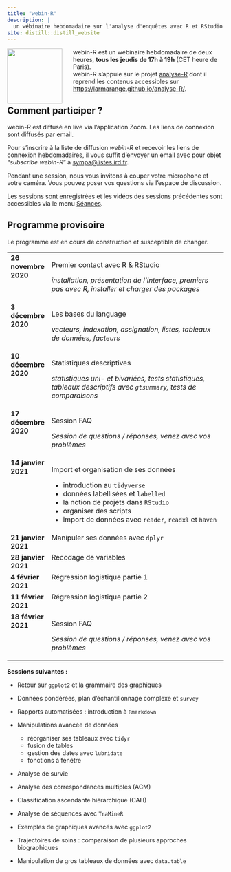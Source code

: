 ```yaml
---
title: "webin-R"
description: |
  un wébinaire hebdomadaire sur l'analyse d'enquêtes avec R et RStudio
site: distill::distill_website
---
```


![](images/webin-R.png){style="width: 128px; float:left; margin-right: 25px;"}
webin-R est un wébinaire hebdomadaire de deux heures, **tous les jeudis de 17h à 19h** (CET heure de Paris).<br />
webin-R s'appuie sur le projet [analyse-R](https://larmarange.github.io/analyse-R/) dont il reprend les contenus accessibles sur <https://larmarange.github.io/analyse-R/>.

## Comment participer ?

webin-R est diffusé en live via l'application Zoom. Les liens de connexion sont diffusés par email.

Pour s'inscrire à la liste de diffusion *webin-R* et recevoir les liens de connexion hebdomadaires, il vous suffit d'envoyer un email avec pour objet <q>*subscribe webin-R*</q> à [sympa\@listes.ird.fr](mailto:sympa@listes.ird.fr?subject=subscribe%20webin-R).

Pendant une session, nous vous invitons à couper votre microphone et votre caméra. Vous pouvez poser vos questions via l'espace de discussion.

Les sessions sont enregistrées et les vidéos des sessions précédentes sont accessibles via le menu [Séances](seances.html).

## Programme provisoire

Le programme est en cours de construction et susceptible de changer.

```{=html}
<style>
  td {vertical-align: top;}
</style>
```
+----------------------+--------------------------------------------------------------------------------------------------------------------+
| **26 novembre 2020** | Premier contact avec R & RStudio                                                                                   |
|                      |                                                                                                                    |
|                      | *installation, présentation de l'interface, premiers pas avec R, installer et charger des packages*                |
+----------------------+--------------------------------------------------------------------------------------------------------------------+
| **3 décembre 2020**  | Les bases du language                                                                                              |
|                      |                                                                                                                    |
|                      | *vecteurs, indexation, assignation, listes, tableaux de données, facteurs*                                         |
+----------------------+--------------------------------------------------------------------------------------------------------------------+
| **10 décembre 2020** | Statistiques descriptives                                                                                          |
|                      |                                                                                                                    |
|                      | *statistiques uni- et bivariées, tests statistiques, tableaux descriptifs avec `gtsummary`, tests de comparaisons* |
+----------------------+--------------------------------------------------------------------------------------------------------------------+
| **17 décembre 2020** | Session FAQ                                                                                                        |
|                      |                                                                                                                    |
|                      | *Session de questions / réponses, venez avec vos problèmes*                                                        |
+----------------------+--------------------------------------------------------------------------------------------------------------------+
| **14 janvier 2021**  | Import et organisation de ses données                                                                              |
|                      |                                                                                                                    |
|                      | -   introduction au `tidyverse`                                                                                    |
|                      | -   données labellisées et `labelled`                                                                              |
|                      | -   la notion de projets dans `RStudio`                                                                            |
|                      | -   organiser des scripts                                                                                          |
|                      | -   import de données avec `reader`, `readxl` et `haven`                                                           |
+----------------------+--------------------------------------------------------------------------------------------------------------------+
| **21 janvier 2021**  | Manipuler ses données avec `dplyr`                                                                                 |
+----------------------+--------------------------------------------------------------------------------------------------------------------+
| **28 janvier 2021**  | Recodage de variables                                                                                              |
+----------------------+--------------------------------------------------------------------------------------------------------------------+
| **4 février 2021**   | Régression logistique partie 1                                                                                     |
+----------------------+--------------------------------------------------------------------------------------------------------------------+
| **11 février 2021**  | Régression logistique partie 2                                                                                     |
+----------------------+--------------------------------------------------------------------------------------------------------------------+
| **18 février 2021**  | Session FAQ                                                                                                        |
|                      |                                                                                                                    |
|                      | *Session de questions / réponses, venez avec vos problèmes*                                                        |
+----------------------+--------------------------------------------------------------------------------------------------------------------+

**Sessions suivantes :**

-   Retour sur `ggplot2` et la grammaire des graphiques

-   Données pondérées, plan d'échantillonnage complexe et `survey`

-   Rapports automatisées : introduction à `Rmarkdown`

-   Manipulations avancée de données

    -   réorganiser ses tableaux avec `tidyr`
    -   fusion de tables
    -   gestion des dates avec `lubridate`
    -   fonctions à fenêtre

-   Analyse de survie

-   Analyse des correspondances multiples (ACM)

-   Classification ascendante hiérarchique (CAH)

-   Analyse de séquences avec `TraMineR`

-   Exemples de graphiques avancés avec `ggplot2`

-   Trajectoires de soins : comparaison de plusieurs approches biographiques

-   Manipulation de gros tableaux de données avec `data.table`
